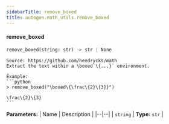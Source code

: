 ```yaml
---
sidebarTitle: remove_boxed
title: autogen.math_utils.remove_boxed
---
```


<code class="doc-symbol doc-symbol-heading doc-symbol-function"></code>
#### remove_boxed
<a href="#autogen.math_utils..remove_boxed" class="headerlink" title="Permanent link"></a>

```python
remove_boxed(string: str) -> str | None
```

    Source: https://github.com/hendrycks/math
    Extract the text within a \boxed`\{...}` environment.
    
    Example:
    ```python
    > remove_boxed("\boxed\{\frac\{2}\{3}}")
    
    \frac\{2}\{3}
    ```

<b>Parameters:</b>
| Name | Description |
|--|--|
| `string` | **Type:** `str` |

<br />